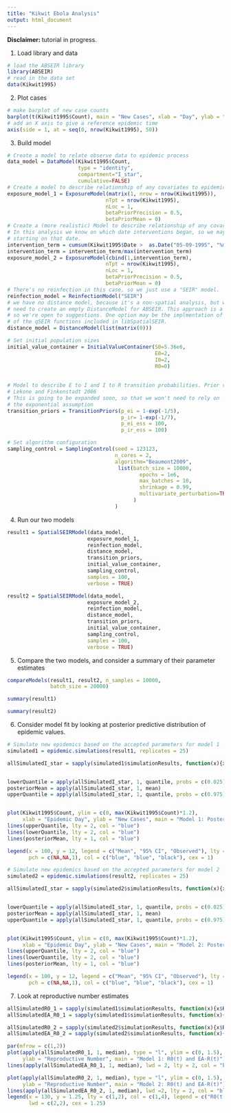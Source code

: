 ```yaml
---
title: "Kikwit Ebola Analysis"
output: html_document
---
```

**Disclaimer: ** tutorial in progress.


1. Load library and data
```r
# load the ABSEIR library
library(ABSEIR)
# read in the data set
data(Kikwit1995)
```


2. Plot cases
```r
# make barplot of new case counts
barplot(t(Kikwit1995$Count), main = "New Cases", xlab = "Day", ylab = "Cases")
# add an X axis to give a reference epidemic time
axis(side = 1, at = seq(0, nrow(Kikwit1995), 50)) 
```

3. Build model

```r
# Create a model to relate observe data to epidemic process
data_model = DataModel(Kikwit1995$Count,
                       type = "identity",
                       compartment="I_star",
                       cumulative=FALSE)
# Create a model to describe relationship of any covariates to epidemic intensity
exposure_model_1 = ExposureModel(matrix(1, nrow = nrow(Kikwit1995)),
                                nTpt = nrow(Kikwit1995),
                                nLoc = 1,
                                betaPriorPrecision = 0.5,
                                betaPriorMean = 0)
# Create a (more realistic) Model to describe relationship of any covariates to epidemic intensity
# In this analysis we know on which date interventions began, so we may include a linear term
# starting on that date. 
intervention_term = cumsum(Kikwit1995$Date >  as.Date("05-09-1995", "%m-%d-%Y"))
intervention_term = intervention_term/max(intervention_term)
exposure_model_2 = ExposureModel(cbind(1,intervention_term),
                                nTpt = nrow(Kikwit1995),
                                nLoc = 1,
                                betaPriorPrecision = 0.5,
                                betaPriorMean = 0)
# There's no reinfection in this case, so we just use a "SEIR" model. 
reinfection_model = ReinfectionModel("SEIR")
# we have no distance model, because it's a non-spatial analysis, but we still
# need to create an empty DistanceModel for ABSEIR. This approach is a bit clunky, 
# so we're open to suggestions. One option may be the implmentation of new verisons
# of the qSEIR functions included in libSpatialSEIR. 
distance_model = DistanceModel(list(matrix(0)))

# Set initial population sizes
initial_value_container = InitialValueContainer(S0=5.36e6,
                                                E0=2,
                                                I0=2,
                                                R0=0)
  
  
# Model to describe E to I and I to R transition probabilities. Prior values from 
# Lekone and Finkenstadt 2006
# This is going to be expanded soon, so that we won't need to rely on 
# the exponential assumption
transition_priors = TransitionPriors(p_ei = 1-exp(-1/5), 
                                     p_ir= 1-exp(-1/7),
                                     p_ei_ess = 100,
                                     p_ir_ess = 100)

# Set algorithm configuration
sampling_control = SamplingControl(seed = 123123, 
                                   n_cores = 2,
                                   algorithm="Beaumont2009",
                                    list(batch_size = 10000,
                                           epochs = 1e6,
                                           max_batches = 10,
                                           shrinkage = 0.99,
                                           multivariate_perturbation=TRUE
                                         )
                                   )


```

4. Run our two models

```r

result1 = SpatialSEIRModel(data_model,
                          exposure_model_1,
                          reinfection_model,
                          distance_model,
                          transition_priors,
                          initial_value_container,
                          sampling_control,
                          samples = 100,
                          verbose = TRUE)

result2 = SpatialSEIRModel(data_model,
                          exposure_model_2,
                          reinfection_model,
                          distance_model,
                          transition_priors,
                          initial_value_container,
                          sampling_control,
                          samples = 100,
                          verbose = TRUE)


```

5. Compare the two models, and consider a summary of their parameter estimates

```r
compareModels(result1, result2, n_samples = 10000, 
              batch_size = 20000)

summary(result1)

summary(result2)


```


6. Consider model fit by looking at posterior predictive distribution of epidemic values. 

```r
# Simulate new epidemics based on the accepted parameters for model 1
simulated1 = epidemic.simulations(result1, replicates = 25)

allSimulatedI_star = sapply(simulated1$simulationResults, function(x){x$I_star})


lowerQuantile = apply(allSimulatedI_star, 1, quantile, probs = c(0.025))
posteriorMean = apply(allSimulatedI_star, 1, mean)
upperQuantile = apply(allSimulatedI_star, 1, quantile, probs = c(0.975))


plot(Kikwit1995$Count, ylim = c(0, max(Kikwit1995$Count)*1.2),
     xlab = "Epidemic Day", ylab = "New Cases", main = "Model 1: Posterior Predictive Distribution")
lines(upperQuantile, lty = 2, col = "blue")
lines(lowerQuantile, lty = 2, col = "blue")
lines(posteriorMean, lty = 1, col = "blue")

legend(x = 100, y = 12, legend = c("Mean", "95% CI", "Observed"), lty = c(1,2,0), 
       pch = c(NA,NA,1), col = c("blue", "blue", "black"), cex = 1)
```

```r
# Simulate new epidemics based on the accepted parameters for model 2
simulated2 = epidemic.simulations(result2, replicates = 25)

allSimulatedI_star = sapply(simulated2$simulationResults, function(x){x$I_star})


lowerQuantile = apply(allSimulatedI_star, 1, quantile, probs = c(0.025))
posteriorMean = apply(allSimulatedI_star, 1, mean)
upperQuantile = apply(allSimulatedI_star, 1, quantile, probs = c(0.975))


plot(Kikwit1995$Count, ylim = c(0, max(Kikwit1995$Count)*1.2),
     xlab = "Epidemic Day", ylab = "New Cases", main = "Model 2: Posterior Predictive Distribution")
lines(upperQuantile, lty = 2, col = "blue")
lines(lowerQuantile, lty = 2, col = "blue")
lines(posteriorMean, lty = 1, col = "blue")

legend(x = 100, y = 12, legend = c("Mean", "95% CI", "Observed"), lty = c(1,2,0), 
       pch = c(NA,NA,1), col = c("blue", "blue", "black"), cex = 1)
```

7. Look at reproductive number estimates

```r
allSimulatedR0_1 = sapply(simulated1$simulationResults, function(x){x$R0t})
allSimulatedEA_R0_1 = sapply(simulated1$simulationResults, function(x){x$R_EA})

allSimulatedR0_2 = sapply(simulated2$simulationResults, function(x){x$R0t})
allSimulatedEA_R0_2 = sapply(simulated2$simulationResults, function(x){x$R_EA})

par(mfrow = c(1,2))
plot(apply(allSimulatedR0_1, 1, median), type = "l", ylim = c(0, 1.5), lwd =2,
     ylab = "Reproductive Number", main = "Model 1: R0(t) and EA-R(t)")
lines(apply(allSimulatedEA_R0_1, 1, median), lwd = 2, lty = 2, col = "blue")

plot(apply(allSimulatedR0_2, 1, median), type = "l", ylim = c(0, 1.5), lwd = 2,
     ylab = "Reproductive Number", main = "Model 2: R0(t) and EA-R(t)")
lines(apply(allSimulatedEA_R0_2, 1, median), lwd =2, lty = 2, col = "blue")
legend(x = 130, y = 1.25, lty = c(1,2), col = c(1,4), legend = c("R0(t)", "EA-R(t)"),
       lwd = c(2,2), cex = 1.25)
  

```

